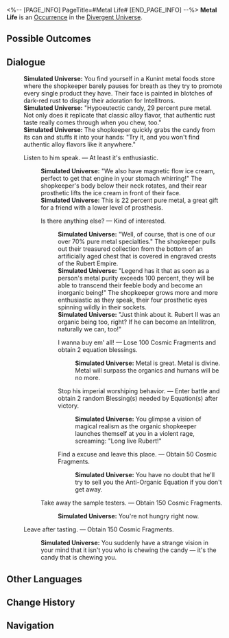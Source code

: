 <%-- [PAGE_INFO]
PageTitle=#Metal Life#
[END_PAGE_INFO] --%>
{{Stub}}
{{Simulated Universe Event Infobox
|id            = 22501
|title         = 
|image         = Occurrence Default.png
|domains_su    = 
|domains_swarm = 
|domains_gng   = 
|domains_du    = Unknown
|domains_und   = 
|requirements  = 
|prev          = 
|next          = 
|characters    = 
|factions      = 
|order         = 
|order_du      = 107
}}
'''Metal Life''' is an [[Divergent Universe/Occurrence|Occurrence]] in the [[Divergent Universe]].

==Possible Outcomes==
{{Possible Outcomes
|choice_1 = Listen to him speak.

|choice_1_1 = Is there anything else?

|choice_1_1_1 = I wanna buy em' all!
|result_1_1_1 = Lose 100 Cosmic Fragments and obtain 2 equation blessings.

|choice_1_1_2 = Stop his imperial worshiping behavior.
|result_1_1_2 = Enter battle and obtain 2 random Blessing(s) needed by Equation(s) after victory.

|choice_1_1_3 = Find a excuse and leave this place.
|result_1_1_3 = Obtain 50 Cosmic Fragments.

|choice_1_2 = Take away the sample testers.
|result_1_2 = Obtain 150 Cosmic Fragments.

|choice_2 = Leave after tasting.
|result_2 = Obtain 150 Cosmic Fragments.
}}
<!--
==Gameplay Notes==
* 
-->
==Dialogue==
{{Dialogue Start}}
:'''Simulated Universe:''' You find yourself in a Kunint metal foods store where the shopkeeper barely pauses for breath as they try to promote every single product they have. Their face is painted in blotches of dark-red rust to display their adoration for Intellitrons.
:'''Simulated Universe:''' "Hypoeutectic candy, 29 percent pure metal. Not only does it replicate that classic alloy flavor, that authentic rust taste really comes through when you chew, too."
:'''Simulated Universe:''' The shopkeeper quickly grabs the candy from its can and stuffs it into your hands: "Try it, and you won't find authentic alloy flavors like it anywhere."
:{{DIcon|Star}} Listen to him speak. &mdash; At least it's enthusiastic.
::'''Simulated Universe:''' "We also have magnetic flow ice cream, perfect to get that engine in your stomach whirring!" The shopkeeper's body below their neck rotates, and their rear prosthetic lifts the ice cream in front of their face.
::'''Simulated Universe:''' This is 22 percent pure metal, a great gift for a friend with a lower level of prosthesis.
::{{DIcon|Star}} Is there anything else? &mdash; Kind of interested.
:::'''Simulated Universe:''' "Well, of course, that is one of our over 70% pure metal specialties." The shopkeeper pulls out their treasured collection from the bottom of an artificially aged chest that is covered in engraved crests of the Rubert Empire.
:::'''Simulated Universe:''' "Legend has it that as soon as a person's metal purity exceeds 100 percent, they will be able to transcend their feeble body and become an inorganic being!" The shopkeeper grows more and more enthusiastic as they speak, their four prosthetic eyes spinning wildly in their sockets.
:::'''Simulated Universe:''' "Just think about it. Rubert II was an organic being too, right? If he can become an Intellitron, naturally we can, too!"
:::{{DIcon|Star}} I wanna buy em' all! &mdash; Lose 100 Cosmic Fragments and obtain 2 equation blessings.
::::'''Simulated Universe:''' Metal is great. Metal is divine. Metal will surpass the organics and humans will be no more.
:::{{DIcon|Star}} Stop his imperial worshiping behavior. &mdash; Enter battle and obtain 2 random Blessing(s) needed by Equation(s) after victory.
::::'''Simulated Universe:''' You glimpse a vision of magical realism as the organic shopkeeper launches themself at you in a violent rage, screaming: "Long live Rubert!"
:::{{DIcon|Star}} Find a excuse and leave this place. &mdash; Obtain 50 Cosmic Fragments.
::::'''Simulated Universe:''' You have no doubt that he'll try to sell you the Anti-Organic Equation if you don't get away.
::{{DIcon|Star}} Take away the sample testers. &mdash; Obtain 150 Cosmic Fragments.
:::'''Simulated Universe:''' You're not hungry right now.
:{{DIcon|Star}} Leave after tasting. &mdash; Obtain 150 Cosmic Fragments.
::'''Simulated Universe:''' You suddenly have a strange vision in your mind that it isn't you who is chewing the candy &mdash; it's the candy that is chewing you.
{{Dialogue End}}

==Other Languages==
{{Other Languages
|en   = Metal Life
|zhs  = 金属生活
|zht  = 金屬生活
|ja   = {{Rubi|金属生活|きんぞくせいかつ}}
|ko   = 금속 생활
|es   = Vida metálica
|fr   = Existence métallique
|ru   = Металлическая жизнь
|th   = ชีวิตโลหะ
|vi   = Cuộc Sống Kim Loại
|de   = Metallisches Leben
|id   = Kehidupan Logam
|pt   = Vida de Metal
}}

==Change History==
{{Change History|null}}

==Navigation==
{{Occurrence Navbox}}